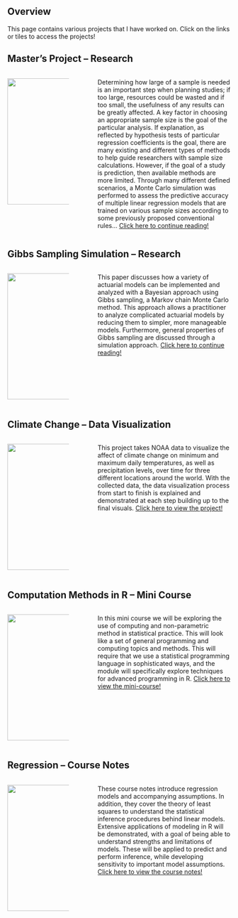 ## Overview

This page contains various projects that I have worked on. Click on the links or tiles to access the projects!

## Master's Project -- Research

::: columns

::: {.column width="30%"}
[![](files/images/masters-project.png){width="284"}](https://coltongearhart.github.io/masters-project/)
:::

::: {.column width="5%"}
:::

::: {.column width="65%"}
Determining how large of a sample is needed is an important step when planning studies; if too large, resources could be wasted and if too small, the usefulness of any results can be greatly affected. A key factor in choosing an appropriate sample size is the goal of the particular analysis. If explanation, as reflected by hypothesis tests of particular regression coefficients is the goal, there are many existing and different types of methods to help guide researchers with sample size calculations. However, if the goal of a study is prediction, then available methods are more limited. Through many different defined scenarios, a Monte Carlo simulation was performed to assess the predictive accuracy of multiple linear regression models that are trained on various sample sizes according to some previously proposed conventional rules... [Click here to continue reading!](https://coltongearhart.github.io/masters-project/)
:::
:::

## Gibbs Sampling Simulation -- Research

::: columns

::: {.column width="30%"}
[![](files/images/gibbs-sampling.png){width="284"}](https://coltongearhart.github.io/greaves/)
:::

::: {.column width="5%"}
:::

::: {.column width="65%"}
This paper discusses how a variety of actuarial models can be implemented and analyzed with a Bayesian approach using Gibbs sampling, a Markov chain Monte Carlo method. This approach allows a practitioner to analyze complicated actuarial models by reducing them to simpler, more manageable models. Furthermore, general properties of Gibbs sampling are discussed through a simulation approach. [Click here to continue reading!](https://coltongearhart.github.io/greaves/)
:::
:::

## Climate Change -- Data Visualization

::: columns
::: {.column width="30%"}
[![](files/images/climate-dataviz.png){width="284"}](https://coltongearhart.github.io/climate-dataviz/)
:::

::: {.column width="5%"}
:::

::: {.column width="65%"}
This project takes NOAA data to visualize the affect of climate change on minimum and maximum daily temperatures, as well as precipitation levels, over time for three different locations around the world. With the collected data, the data visualization process from start to finish is explained and demonstrated at each step building up to the final visuals. [Click here to view the project!](https://coltongearhart.github.io/climate-dataviz/)
:::
:::

## Computation Methods in R -- Mini Course

::: columns
::: {.column width="30%"}
[![](files/images/computational-methods.png){width="284"}](https://coltongearhart.github.io/computational-methods/)
:::

::: {.column width="5%"}
:::

::: {.column width="65%"}
In this mini course we will be exploring the use of computing and non-parametric method in statistical practice. This will look like a set of general programming and computing topics and methods. This will require that we use a statistical programming language in sophisticated ways, and the module will specifically explore techniques for advanced programming in R. [Click here to view the mini-course!](https://coltongearhart.github.io/computational-methods/)
:::
:::

## Regression -- Course Notes

::: columns
::: {.column width="30%"}
[![](files/images/regression.png){width="284"}](https://coltongearhart.github.io/regression/)
:::

::: {.column width="5%"}
:::

::: {.column width="65%"}
These course notes introduce regression models and accompanying assumptions. In addition, they cover the theory of least squares to understand the statistical inference procedures behind linear models. Extensive applications of modeling in R will be demonstrated, with a goal of being able to understand strengths and limitations of models. These will be applied to predict and perform inference, while developing sensitivity to important model assumptions. [Click here to view the course notes!](https://coltongearhart.github.io/regression/)
:::
:::
